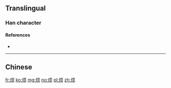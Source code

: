 {{also|煩}}
==Translingual==

===Han character===
{{Han char|rn=86|rad=火|as=06|sn=10|four=|canj=FMBO|ids=⿰火页}}

====References====
* {{Han ref|kx=0671.081|hdz=32199.060|uh=70E6|ud=28902}}

----

==Chinese==
{{zh-see|煩}}

[[fr:烦]]
[[ko:烦]]
[[mg:烦]]
[[no:烦]]
[[pl:烦]]
[[zh:烦]]